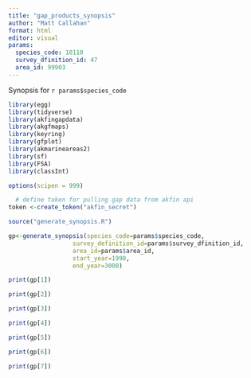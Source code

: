 ```yaml
---
title: "gap_products_synopsis"
author: "Matt Callahan"
format: html
editor: visual
params: 
  species_code: 10110
  survey_dfinition_id: 47
  area_id: 99903
---
```


Synopsis for `r params$species_code`

```r
library(egg)
library(tidyverse)
library(akfingapdata)
library(akgfmaps)
library(keyring)
library(gfplot)
library(akmarineareas2)
library(sf)
library(FSA)
library(classInt)

options(scipen = 999)

  # define token for pulling gap data from akfin api
token <-create_token("akfin_secret")

source("generate_synopsis.R")

gp<-generate_synopsis(species_code=params$species_code, 
                  survey_definition_id=params$survey_dfinition_id, 
                  area_id=params$area_id,
                  start_year=1990,
                  end_year=3000)

```

```r
print(gp[1])
```

```r
print(gp[2])
```

```r
print(gp[3])
```

```r
print(gp[4])
```

```r
print(gp[5])
```

```r
print(gp[6])
```

```r
print(gp[7])
```
